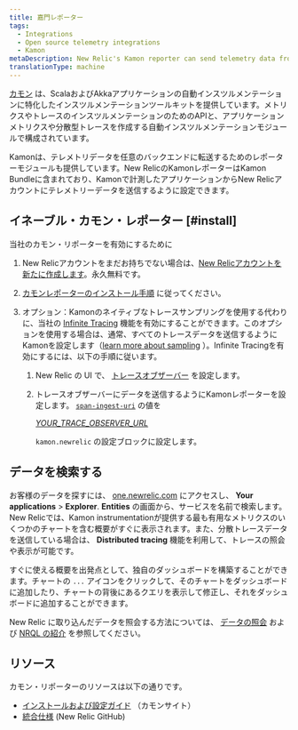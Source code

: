 ```yaml
---
title: 嘉門レポーター
tags:
  - Integrations
  - Open source telemetry integrations
  - Kamon
metaDescription: New Relic's Kamon reporter can send telemetry data from your Kamon-instrumented applications to your New Relic account.
translationType: machine
---
```


[カモン](https://kamon.io/) は、ScalaおよびAkkaアプリケーションの自動インスツルメンテーションに特化したインスツルメンテーションツールキットを提供しています。メトリクスやトレースのインスツルメンテーションのためのAPIと、アプリケーションメトリクスや分散型トレースを作成する自動インスツルメンテーションモジュールで構成されています。

Kamonは、テレメトリデータを任意のバックエンドに転送するためのレポーターモジュールも提供しています。New RelicのKamonレポーターはKamon Bundleに含まれており、Kamonで計測したアプリケーションからNew Relicアカウントにテレメトリーデータを送信するように設定できます。

## イネーブル・カモン・レポーター [#install]

当社のカモン・リポーターを有効にするために

1. New Relicアカウントをまだお持ちでない場合は、[New Relicアカウントを新たに作成します](https://newrelic.com/signup)。永久無料です。

2. [カモンレポーターのインストール手順](https://kamon.io/docs/latest/reporters/newrelic/) に従ってください。

3. オプション：Kamonのネイティブなトレースサンプリングを使用する代わりに、当社の [Infinite Tracing](/docs/introduction-infinite-tracing) 機能を有効にすることができます。このオプションを使用する場合は、通常、すべてのトレースデータを送信するようにKamonを設定します（[learn more about sampling](/docs/understand-dependencies/distributed-tracing/enable-configure/integrations-enable-distributed-tracing#integrations) ）。Infinite Tracingを有効にするには、以下の手順に従います。

   1. New Relic の UI で、 [トレースオブザーバー](/docs/infinite-tracing-set-trace-observer#set-up) を設定します。

   2. トレースオブザーバーにデータを送信するようにKamonレポーターを設定します。 [`span-ingest-uri`](https://kamon.io/docs/latest/reporters/newrelic/) の値を

      <var>[YOUR_TRACE_OBSERVER_URL](/docs/infinite-tracing-set-trace-observer#ui-endpoints)</var>

      `kamon.newrelic` の設定ブロックに設定します。

## データを検索する

お客様のデータを探すには、 [one.newrelic.com](https://one.newrelic.com/) にアクセスし、 **Your applications** > **Explorer**. **Entities** の画面から、サービスを名前で検索します。New Relicでは、Kamon instrumentationが提供する最も有用なメトリクスのいくつかのチャートを含む概要がすぐに表示されます。また、分散トレースデータを送信している場合は、 **Distributed tracing** 機能を利用して、トレースの照会や表示が可能です。

すぐに使える概要を出発点として、独自のダッシュボードを構築することができます。チャートの `...` アイコンをクリックして、そのチャートをダッシュボードに追加したり、チャートの背後にあるクエリを表示して修正し、それをダッシュボードに追加することができます。

New Relic に取り込んだデータを照会する方法については、 [データの照会](/docs/using-new-relic/data/understand-data/query-new-relic-data) および [NRQL の紹介](/docs/query-data/nrql-new-relic-query-language/getting-started/introduction-nrql) を参照してください。

## リソース

カモン・リポーターのリソースは以下の通りです。

* [インストールおよび設定ガイド](https://kamon.io/docs/latest/reporters/newrelic/) （カモンサイト）
* [統合仕様](https://github.com/newrelic/newrelic-exporter-specs/tree/master/kamon) (New Relic GitHub)